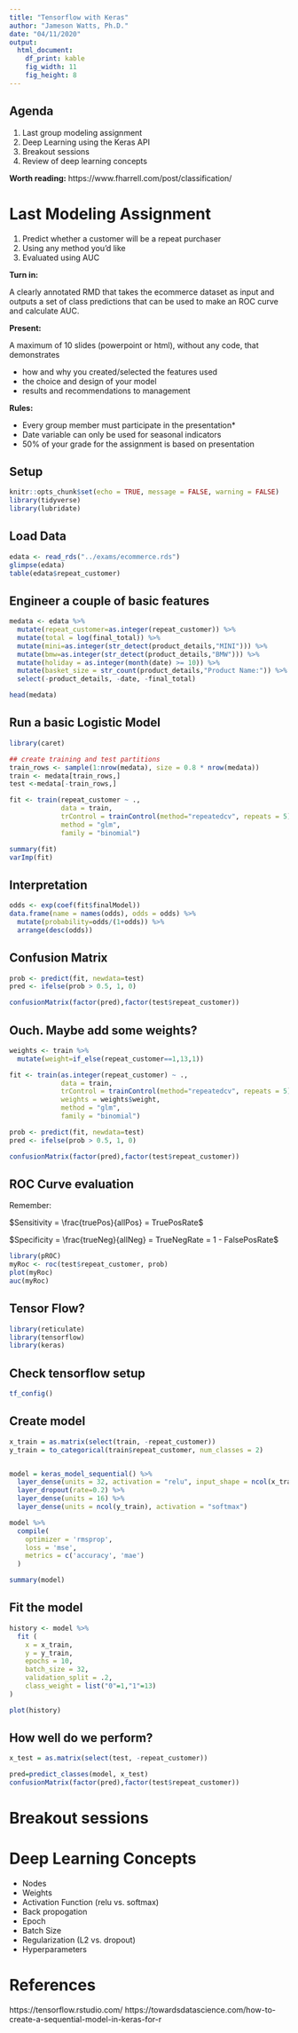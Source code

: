 ```yaml
---
title: "Tensorflow with Keras"
author: "Jameson Watts, Ph.D."
date: "04/11/2020"
output: 
  html_document:
    df_print: kable
    fig_width: 11
    fig_height: 8
---
```


## Agenda

1. Last group modeling assignment
2. Deep Learning using the Keras API
3. Breakout sessions
4. Review of deep learning concepts

**Worth reading:** https://www.fharrell.com/post/classification/

# Last Modeling Assignment

1. Predict whether a customer will be a repeat purchaser
2. Using any method you'd like
3. Evaluated using AUC

**Turn in:** 

A clearly annotated RMD that takes the ecommerce dataset as input and outputs a set of class predictions that can be used to make an ROC curve and calculate AUC.

**Present:**

A maximum of 10 slides (powerpoint or html), without any code, that demonstrates 

- how and why you created/selected the features used
- the choice and design of your model
- results and recommendations to management

**Rules:** 

- Every group member must participate in the presentation*
- Date variable can only be used for seasonal indicators
- 50% of your grade for the assignment is based on presentation 

## Setup
```r
knitr::opts_chunk$set(echo = TRUE, message = FALSE, warning = FALSE)
library(tidyverse)
library(lubridate)
```

## Load Data

```r
edata <- read_rds("../exams/ecommerce.rds")
glimpse(edata)
table(edata$repeat_customer)
```


## Engineer a couple of basic features

```r
medata <- edata %>%
  mutate(repeat_customer=as.integer(repeat_customer)) %>% 
  mutate(total = log(final_total)) %>% 
  mutate(mini=as.integer(str_detect(product_details,"MINI"))) %>% 
  mutate(bmw=as.integer(str_detect(product_details,"BMW"))) %>% 
  mutate(holiday = as.integer(month(date) >= 10)) %>% 
  mutate(basket_size = str_count(product_details,"Product Name:")) %>% 
  select(-product_details, -date, -final_total)

head(medata)
```


## Run a basic Logistic Model

```r
library(caret)

## create training and test partitions
train_rows <- sample(1:nrow(medata), size = 0.8 * nrow(medata))
train <- medata[train_rows,]
test <-medata[-train_rows,]

fit <- train(repeat_customer ~ .,
             data = train, 
             trControl = trainControl(method="repeatedcv", repeats = 5),
             method = "glm",
             family = "binomial")

summary(fit)
varImp(fit)

```

## Interpretation
```r
odds <- exp(coef(fit$finalModel))
data.frame(name = names(odds), odds = odds) %>%  
  mutate(probability=odds/(1+odds)) %>% 
  arrange(desc(odds))
```

## Confusion Matrix

```r
prob <- predict(fit, newdata=test)
pred <- ifelse(prob > 0.5, 1, 0)

confusionMatrix(factor(pred),factor(test$repeat_customer))
```

## Ouch. Maybe add some weights?

```r
weights <- train %>% 
  mutate(weight=if_else(repeat_customer==1,13,1))

fit <- train(as.integer(repeat_customer) ~ .,
             data = train, 
             trControl = trainControl(method="repeatedcv", repeats = 5),
             weights = weights$weight,
             method = "glm",
             family = "binomial")

prob <- predict(fit, newdata=test)
pred <- ifelse(prob > 0.5, 1, 0)

confusionMatrix(factor(pred),factor(test$repeat_customer))
```

## ROC Curve evaluation

Remember: 

$Sensitivity = \frac{truePos}{allPos} = TruePosRate$

$Specificity = \frac{trueNeg}{allNeg} = TrueNegRate = 1 - FalsePosRate$

```r
library(pROC)
myRoc <- roc(test$repeat_customer, prob)
plot(myRoc)
auc(myRoc)
```



## Tensor Flow?

```r
library(reticulate)
library(tensorflow)
library(keras)
```

## Check tensorflow setup
```r
tf_config()
```

## Create model

```r
x_train = as.matrix(select(train, -repeat_customer))
y_train = to_categorical(train$repeat_customer, num_classes = 2)


model = keras_model_sequential() %>%   
  layer_dense(units = 32, activation = "relu", input_shape = ncol(x_train)) %>%
  layer_dropout(rate=0.2) %>% 
  layer_dense(units = 16) %>%
  layer_dense(units = ncol(y_train), activation = "softmax")

model %>% 
  compile(
    optimizer = 'rmsprop',
    loss = 'mse',
    metrics = c('accuracy', 'mae')
  )

summary(model)
```


## Fit the model

```r
history <- model %>% 
  fit (
    x = x_train,
    y = y_train,
    epochs = 10, 
    batch_size = 32, 
    validation_split = .2,
    class_weight = list("0"=1,"1"=13)
)

plot(history)
```


## How well do we perform?

```r
x_test = as.matrix(select(test, -repeat_customer))

pred=predict_classes(model, x_test)
confusionMatrix(factor(pred),factor(test$repeat_customer))

```

# Breakout sessions

# Deep Learning Concepts

- Nodes
- Weights
- Activation Function (relu vs. softmax)
- Back propogation
- Epoch
- Batch Size
- Regularization (L2 vs. dropout)
- Hyperparameters

# References

https://tensorflow.rstudio.com/
https://towardsdatascience.com/how-to-create-a-sequential-model-in-keras-for-r

